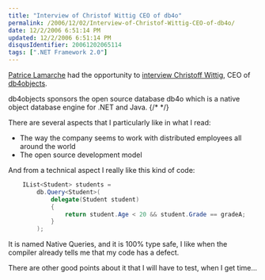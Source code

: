```yaml
---
title: "Interview of Christof Wittig CEO of db4o"
permalink: /2006/12/02/Interview-of-Christof-Wittig-CEO-of-db4o/
date: 12/2/2006 6:51:14 PM
updated: 12/2/2006 6:51:14 PM
disqusIdentifier: 20061202065114
tags: [".NET Framework 2.0"]
---
```

[Patrice Lamarche](http://blogs.codes-sources.com/patrice) had the opportunity to [interview Christoff Wittig](http://blogs.codes-sources.com/patrice/archive/2006/11/30/interview-christof-wittig-ceo-de-db4o.aspx), CEO of [db4objects](http://www.db4o.com).

db4objects sponsors the open source database db4o which is a native object database engine for .NET and Java.
{/* <!-- more --> */}

There are several aspects that I particularly like in what I read:

*   The way the company seems to work with distributed employees all around the world
*   The open source development model 

And from a technical aspect I really like this kind of code:

```csharp
    IList<Student> students = 
        db.Query<Student>(
            delegate(Student student)
            {  
                return student.Age < 20 && student.Grade == gradeA;  
            }
        );
```

It is named Native Queries, and it is 100% type safe, I like when the compiler already tells me that my code has a defect.

There are other good points about it that I will have to test, when I get time...
